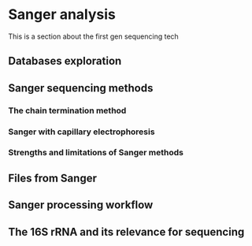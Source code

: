 # Sanger analysis

This is a section about the first gen sequencing tech

## Databases exploration {.unnumbered}

## Sanger sequencing methods {.unnumbered}

### The chain termination method {.unnumbered}

### Sanger with capillary electrophoresis {.unnumbered}

### Strengths and limitations of Sanger methods {.unnumbered}

## Files from Sanger {.unnumbered}

## Sanger processing workflow {.unnumbered}

## The 16S rRNA and its relevance for sequencing {.unnumbered}

